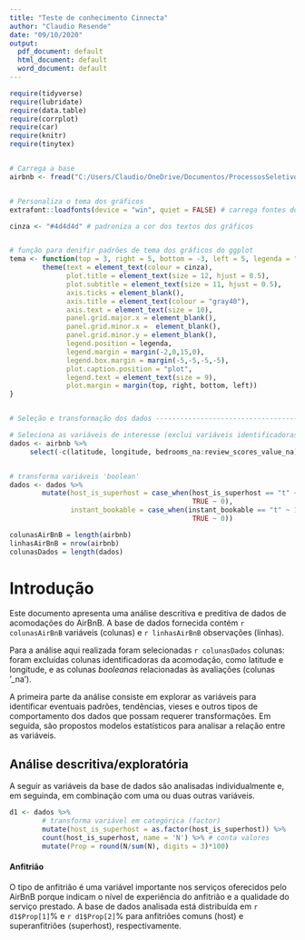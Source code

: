 ```yaml
---
title: "Teste de conhecimento Cinnecta"
author: "Claudio Resende"
date: "09/10/2020"
output:
  pdf_document: default
  html_document: default
  word_document: default
---
```


```r
require(tidyverse)
require(lubridate)
require(data.table)
require(corrplot)
require(car)
require(knitr)
require(tinytex)


# Carrega a base
airbnb <- fread("C:/Users/Claudio/OneDrive/Documentos/ProcessosSeletivos/Cinnecta/airbnb.csv")


# Personaliza o tema dos gráficos
extrafont::loadfonts(device = "win", quiet = FALSE) # carrega fontes do windows

cinza <- "#4d4d4d" # padroniza a cor dos textos dos gráficos


# função para denifir padrões de tema dos gráficos do ggplot
tema <- function(top = 3, right = 5, bottom = -3, left = 5, legenda = "none"){
        theme(text = element_text(colour = cinza),
              plot.title = element_text(size = 12, hjust = 0.5),
              plot.subtitle = element_text(size = 11, hjust = 0.5),
              axis.ticks = element_blank(),
              axis.title = element_text(colour = "gray40"),
              axis.text = element_text(size = 10),
              panel.grid.major.x = element_blank(),
              panel.grid.minor.x =  element_blank(),
              panel.grid.minor.y = element_blank(),
              legend.position = legenda,
              legend.margin = margin(-2,0,15,0),
              legend.box.margin = margin(-5,-5,-5,-5),
              plot.caption.position = "plot",
              legend.text = element_text(size = 9),
              plot.margin = margin(top, right, bottom, left))
}


# Seleção e transformação dos dados -----------------------------------------------------------

# Seleciona as variáveis de interesse (exclui variáveis identificadoras e variáveis '_na')
dados <- airbnb %>% 
     select(-c(latitude, longitude, bedrooms_na:review_scores_value_na))


# transforma variáveis 'boolean'
dados <- dados %>% 
        mutate(host_is_superhost = case_when(host_is_superhost == "t" ~ 1,
                                             TRUE ~ 0),
               instant_bookable = case_when(instant_bookable == "t" ~ 1,
                                             TRUE ~ 0))

colunasAirBnB = length(airbnb)
linhasAirBnB = nrow(airbnb)
colunasDados = length(dados)
```

# Introdução

Este documento apresenta uma análise descritiva e preditiva de dados de acomodações do AirBnB. A base de dados fornecida contém `r colunasAirBnB` variáveis (colunas) e `r linhasAirBnB` observações (linhas).  

Para a análise aqui realizada foram selecionadas `r colunasDados` colunas: foram excluídas colunas identificadoras da acomodação, como latitude e longitude, e as colunas *booleanas* relacionadas às avaliações (colunas '_na').  

A primeira parte da análise consiste em explorar as variáveis para identificar eventuais padrões, tendências, vieses e outros tipos de comportamento dos dados que possam requerer transformações. Em seguida, são propostos modelos estatísticos para analisar a relação entre as variáveis.


## Análise descritiva/exploratória

A seguir as variáveis da base de dados são analisadas individualmente e, em seguinda, em combinação com uma ou duas outras variáveis.

```r

d1 <- dados %>% 
        # transforma variável em categórica (factor)
        mutate(host_is_superhost = as.factor(host_is_superhost)) %>%
        count(host_is_superhost, name = 'N') %>% # conta valores
        mutate(Prop = round(N/sum(N), digits = 3)*100)

```



#### Anfitrião
O tipo de anfitrião é uma variável importante nos serviços oferecidos pelo AirBnB porque indicam o nível de experiência do anfitrião e a qualidade do serviço prestado. A base de dados analisada está distribuída em `r d1$Prop[1]`% e `r d1$Prop[2]`% para anfitriões comuns (host) e superanfitriões (superhost), respectivamente.

